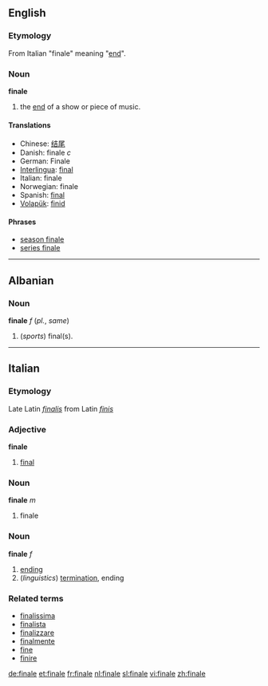 ==English==
=== Etymology ===
From Italian "finale" meaning "[[end]]".
=== Noun ===
'''finale'''
#the [[end]] of a show or piece of music.

==== Translations ====
*Chinese: [[结尾]]
*Danish: finale ''c''
*German: Finale
*[[Interlingua]]: [[final]]
*Italian: finale
*Norwegian: finale
*Spanish: [[final]]
*[[Volapük]]: [[finid]]

====Phrases====
*[[season finale]]
*[[series finale]]
----
==Albanian==
===Noun===
'''finale''' ''f'' (''pl.'', ''same'')
# (''sports'') final(s).
----
==Italian==
===Etymology===
Late Latin ''[[finalis]]'' from Latin ''[[finis]]''
===Adjective===
'''finale'''

# [[final]]

===Noun===
'''finale''' ''m''

# finale

===Noun===
'''finale''' ''f''

# [[ending]] {{gloss|Italian}}
# (''linguistics'') [[termination]], ending

===Related terms===
*[[finalissima]]
*[[finalista]]
*[[finalizzare]]
*[[finalmente]]
*[[fine]]
*[[finire]]

[[de:finale]]
[[et:finale]]
[[fr:finale]]
[[nl:finale]]
[[sl:finale]]
[[vi:finale]]
[[zh:finale]]